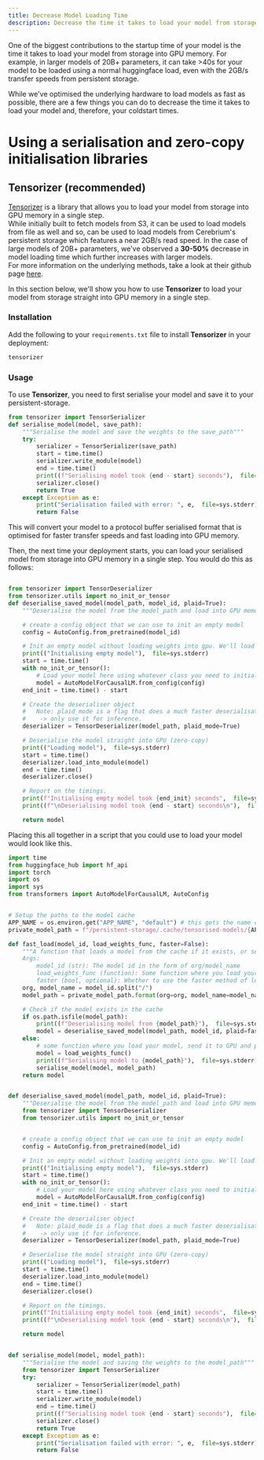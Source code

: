 ```yaml
---
title: Decrease Model Loading Time
description: Decrease the time it takes to load your model from storage into GPU
---
```


One of the biggest contributions to the startup time of your model is the time it takes to load your model from storage into GPU memory. For example, in larger models of 20B+ parameters, it can take >40s for your model to be loaded using a normal huggingface load, even with the 2GB/s transfer speeds from persistent storage.

While we've optimised the underlying hardware to load models as fast as possible, there are a few things you can do to decrease the time it takes to load your model and, therefore, your coldstart times.

# Using a serialisation and zero-copy initialisation libraries

## Tensorizer (recommended)

[Tensorizer](https://github.com/coreweave/tensorizer) is a library that allows you to load your model from storage into GPU memory in a single step.  
While initially built to fetch models from S3, it can be used to load models from file as well and so, can be used to load models from Cerebrium's persistent storage which features a near 2GB/s read speed.
In the case of large models of 20B+ parameters, we've observed a **30-50%** decrease in model loading time which further increases with larger models.  
For more information on the underlying methods, take a look at their github page [here](https://github.com/coreweave/tensorizer).

In this section below, we'll show you how to use **Tensorizer** to load your model from storage straight into GPU memory in a single step.

### Installation

Add the following to your `requirements.txt` file to install **Tensorizer** in your deployment:

```txt
tensorizer
```

### Usage

To use **Tensorizer**, you need to first serialise your model and save it to your persistent-storage.

```python
from tensorizer import TensorSerializer
def serialise_model(model, save_path):
    """Serialise the model and save the weights to the save_path"""
    try:
        serializer = TensorSerializer(save_path)
        start = time.time()
        serializer.write_module(model)
        end = time.time()
        print((f"Serialising model took {end - start} seconds"),  file=sys.stderr)
        serializer.close()
        return True
    except Exception as e:
        print("Serialisation failed with error: ", e,  file=sys.stderr)
        return False
```

This will convert your model to a protocol buffer serialised format that is optimised for faster transfer speeds and fast loading into GPU memory.

Then, the next time your deployment starts, you can load your serialised model from storage into GPU memory in a single step.
You would do this as follows:

```python

from tensorizer import TensorDeserializer
from tensorizer.utils import no_init_or_tensor
def deserialise_saved_model(model_path, model_id, plaid=True):
    """Deserialise the model from the model_path and load into GPU memory"""

    # create a config object that we can use to init an empty model
    config = AutoConfig.from_pretrained(model_id)

    # Init an empty model without loading weights into gpu. We'll load later.
    print(("Initialising empty model"),  file=sys.stderr)
    start = time.time()
    with no_init_or_tensor():
        # Load your model here using whatever class you need to initialise an empty model from a config.
        model = AutoModelForCausalLM.from_config(config)
    end_init = time.time() - start

    # Create the deserialiser object
    #   Note: plaid_mode is a flag that does a much faster deserialisation but isn't safe for training.
    #    -> only use it for inference.
    deserializer = TensorDeserializer(model_path, plaid_mode=True)

    # Deserialise the model straight into GPU (zero-copy)
    print(("Loading model"),  file=sys.stderr)
    start = time.time()
    deserializer.load_into_module(model)
    end = time.time()
    deserializer.close()

    # Report on the timings.
    print(f"Initialising empty model took {end_init} seconds",  file=sys.stderr)
    print((f"\nDeserialising model took {end - start} seconds\n"),  file=sys.stderr)

    return model
```

Placing this all together in a script that you could use to load your model would look like this.

```python
import time
from huggingface_hub import hf_api
import torch
import os
import sys
from transformers import AutoModelForCausalLM, AutoConfig


# Setup the paths to the model cache
APP_NAME = os.environ.get("APP_NAME", "default") # this gets the name of your deployment from the environment variables
private_model_path = f"/persistent-storage/.cache/tensorised-models/{APP_NAME}/{{org}}/{{model_name}}.tensors"

def fast_load(model_id, load_weights_func, faster=False):
    """A function that loads a model from the cache if it exists, or serialises it if it doesn't
    Args:
        model_id (str): The model id in the form of org/model_name
        load_weights_func (function): Some function where you load your model, send it to GPU and prep it for inference
        faster (bool, optional): Whether to use the faster method of loading the. Defaults to False."""
    org, model_name = model_id.split("/")
    model_path = private_model_path.format(org=org, model_name=model_name)

    # Check if the model exists in the cache
    if os.path.isfile(model_path):
        print((f"Deserialising model from {model_path}"),  file=sys.stderr) # printing to sterr prints the output immediately. Otherwise it will be buffered.
        model = deserialise_saved_model(model_path, model_id, plaid=faster)
    else:
        # some function where you load your model, send it to GPU and prep it for inference
        model = load_weights_func()
        print((f"Serialising model to {model_path}"),  file=sys.stderr)
        serialise_model(model, model_path)
    return model


def deserialise_saved_model(model_path, model_id, plaid=True):
    """Deserialise the model from the model_path and load into GPU memory"""
    from tensorizer import TensorDeserializer
    from tensorizer.utils import no_init_or_tensor


    # create a config object that we can use to init an empty model
    config = AutoConfig.from_pretrained(model_id)

    # Init an empty model without loading weights into gpu. We'll load later.
    print(("Initialising empty model"),  file=sys.stderr)
    start = time.time()
    with no_init_or_tensor():
        # Load your model here using whatever class you need to initialise an empty model from a config.
        model = AutoModelForCausalLM.from_config(config)
    end_init = time.time() - start

    # Create the deserialiser object
    #   Note: plaid_mode is a flag that does a much faster deserialisation but isn't safe for training.
    #    -> only use it for inference.
    deserializer = TensorDeserializer(model_path, plaid_mode=True)

    # Deserialise the model straight into GPU (zero-copy)
    print(("Loading model"),  file=sys.stderr)
    start = time.time()
    deserializer.load_into_module(model)
    end = time.time()
    deserializer.close()

    # Report on the timings.
    print(f"Initialising empty model took {end_init} seconds",  file=sys.stderr)
    print((f"\nDeserialising model took {end - start} seconds\n"),  file=sys.stderr)

    return model


def serialise_model(model, model_path):
    """Serialise the model and saving the weights to the model_path"""
    from tensorizer import TensorSerializer
    try:
        serializer = TensorSerializer(model_path)
        start = time.time()
        serializer.write_module(model)
        end = time.time()
        print((f"Serialising model took {end - start} seconds"),  file=sys.stderr)
        serializer.close()
        return True
    except Exception as e:
        print("Serialisation failed with error: ", e,  file=sys.stderr)
        return False
```
